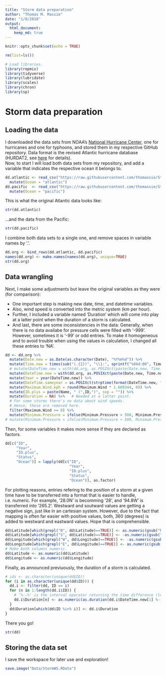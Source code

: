 ```yaml
---
title: "Storm data preparation"
author: "Thomas M. Massie"
date: "1/8/2018"
output: 
  html_document: 
    keep_md: true
---
```



```r
knitr::opts_chunk$set(echo = TRUE)
```


```r
rm(list=ls())
```


```r
# Load libraries.
library(repmis)
library(tidyverse)
library(lubridate)
library(scales)
library(chron)
library(sp)
```


# Storm data preparation



## Loading the data

I downloaded the data sets from NOAA's [National Hurricane Center](http://www.nhc.noaa.gov/data/#hurdat), one for hurricanes and one for typhoons, and stored them in my respective GitHub repository. Data format is the revised Atlantic hurricane database (HURDAT2, see [here](http://www.aoml.noaa.gov/hrd/hurdat/Data_Storm.html) for details).  
Now, to start I will load both data sets from my repository, and add a variable that indicates the respective ocean it belongs to.
```r
dd.atlantic <- read_csv("https://raw.githubusercontent.com/thomassie/Storms/master/Data/atlantic.csv?token=AFYWCm0CTFVvcnJCMs2F3z0u0Ce_ditGks5aXIiEwA%3D%3D") %>%
  mutate(Ocean = "atlantic")
dd.pacific  <- read_csv("https://raw.githubusercontent.com/thomassie/Storms/master/Data/pacific.csv?token=AFYWCuigbUpPM8d8V93uIzgYr-aat70Eks5aXIlcwA%3D%3D") %>%
  mutate(Ocean = "pacific")
```

This is what the original Atlantic data looks like:
```r
str(dd.atlantic)
```

...and the data from the Pacific:
```r
str(dd.pacific)
```

I combine both data sets to a single one, and remove spaces in variable names by '.'.
```r
dd.org <- bind_rows(dd.atlantic, dd.pacific)
names(dd.org) <- make.names(names(dd.org), unique=TRUE)
str(dd.org)
```



## Data wrangling

Next, I make some adjustments but leave the original variables as they were (for comparison): 

- One important step is making new date, time, and datetime variables. 
- Also, wind speed is converted into the metric system (km per hour). 
- Further, I included a variable named 'Duration' which will come into play at a latter point when the duration of a storm is calculated. 
- And last, there are some inconsistencies in the data: Generally, when there is no data availabe for pressure cells were filled with '-999'. However, sometimes it is '-99' or odd entries. To make it homogeneous and to avoid trouble when using the values in calculation, I changed all these entries to 'NA'.
```r
dd <- dd.org %>%
  mutate(Date.new = as.Date(as.character(Date), "%Y%m%d")) %>%
  mutate(Time.new = times(sub("(.{2})", "\\1:", sprintf("%04d:00", Time)))) %>%
  # mutate(DateTime.new = with(dd.org, as.POSIXct(paste(Date.new, Time.new)))) %>%
  mutate(DateTime.new = with(dd.org, as.POSIXct(paste(Date.new, Time.new)))) %>%
  mutate(Year = year(DateTime.new)) %>%
  mutate(DateTime.sameyear = as.POSIXct(strptime(format(DateTime.new, "%m/%d %H:%M:%S"), "%m/%d %H:%M:%S"))) %>%
  mutate(Maximum.Wind.kph = round(Maximum.Wind * 1.609344, 0)) %>%
  mutate(ID.plus = paste(Name, " (",ID,")", sep = "")) %>%
  mutate(Duration = NA) %>%   # Needed at a latter point.
  # For some storms there's no data about wind speeds.
  # Hence, these are removed here.
  filter(Maximum.Wind >= 0) %>%
  mutate(Minimum.Pressure = ifelse(Minimum.Pressure > 500, Minimum.Pressure, NA))
# mutate(Minimum.Pressure = ifelse(Minimum.Pressure > 500, Minimum.Pressure, -999)) 
```

Then, for some variables it makes more sense if they are declared as factors.
```r
dd[c("ID", 
     "Year",
     "ID.plus",
     "Status",
     "Ocean")] = lapply(dd[c("ID", 
                             "Year",
                             "ID.plus",
                             "Status",
                             "Ocean")], as.factor)
```


For plotting reasons, entries refering to the position of a storm at a given time have to be transferred into a format that is easier to handle, i.e. numeric. For example, '28.0N' is becomming '28', and '94.8W' is transferred into '265.2'. Westward and soutward values are getting a negative sign, just like in an cartesian system. However, due to the fact that mapping is often far easier with positive values, both, 360 (degrees) is added to westward and eastward values. Hope that is comprehensible. 
```r
dd$Latitude[which(grepl("N", dd$Latitude)==TRUE)] <- as.numeric(gsub("N", "", dd$Latitude[which(grepl("N", dd$Latitude)==TRUE)]))
dd$Latitude[which(grepl("S", dd$Latitude)==TRUE)] <- -as.numeric(gsub("S", "", dd$Latitude[which(grepl("S", dd$Latitude)==TRUE)]))
dd$Longitude[which(grepl("W", dd$Longitude)==TRUE)] <- -as.numeric(gsub("W", "", dd$Longitude[which(grepl("W", dd$Longitude)==TRUE)])) + 360
dd$Longitude[which(grepl("E", dd$Longitude)==TRUE)] <- as.numeric(gsub("E", "", dd$Longitude[which(grepl("E", dd$Longitude)==TRUE)])) + 360
# Make both columns numeric.
dd$Latitude <- as.numeric(dd$Latitude)
dd$Longitude <- as.numeric(dd$Longitude)
```


Finally, as announced previuously, the duration of a storm is calculated.
```r
# ids <- as.character(unique(dd$ID))
for (i in as.character(unique(dd$ID))) {
  dd.i <- filter(dd, ID == i)
  for (n in 1:length(dd.i$ID)) {
    # '%--%' is the interval operator returning the time difference (lubridate).
    dd.i$Duration[n] <- as.numeric(as.duration(dd.i$DateTime.new[1] %--% dd.i$DateTime.new[n]))/60/60/24
  }
  dd$Duration[which(dd$ID %in% i)] <- dd.i$Duration
}
```

There you go! 
```r
str(dd)
```



## Storing the data set

I save the workspace for later use and exploration!
```r
save.image("Data/StormWS.RData")
```












